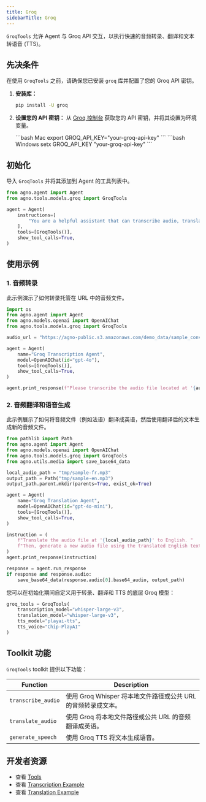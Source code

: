```yaml
---
title: Groq
sidebarTitle: Groq
---
```


`GroqTools` 允许 Agent 与 Groq API 交互，以执行快速的音频转录、翻译和文本转语音 (TTS)。

## 先决条件

在使用 `GroqTools` 之前，请确保您已安装 `groq` 库并配置了您的 Groq API 密钥。

1.  **安装库：**
    ```bash
    pip install -U groq
    ```

2.  **设置您的 API 密钥：** 从 [Groq 控制台](https://console.groq.com/keys) 获取您的 API 密钥，并将其设置为环境变量。

    <CodeGroup>
    ```bash Mac
    export GROQ_API_KEY="your-groq-api-key"
    ```
    ```bash Windows
    setx GROQ_API_KEY "your-groq-api-key"
    ```
    </CodeGroup>

## 初始化

导入 `GroqTools` 并将其添加到 Agent 的工具列表中。

```python
from agno.agent import Agent
from agno.tools.models.groq import GroqTools

agent = Agent(
    instructions=[
        "You are a helpful assistant that can transcribe audio, translate text and generate speech."
    ],
    tools=[GroqTools()],
    show_tool_calls=True,
)
```

## 使用示例

### 1. 音频转录

此示例演示了如何转录托管在 URL 中的音频文件。

```python transcription_agent.py
import os
from agno.agent import Agent
from agno.models.openai import OpenAIChat
from agno.tools.models.groq import GroqTools

audio_url = "https://agno-public.s3.amazonaws.com/demo_data/sample_conversation.wav"

agent = Agent(
    name="Groq Transcription Agent",
    model=OpenAIChat(id="gpt-4o"),
    tools=[GroqTools()],
    show_tool_calls=True,
)

agent.print_response(f"Please transcribe the audio file located at '{audio_url}'")
```

### 2. 音频翻译和语音生成

此示例展示了如何将音频文件（例如法语）翻译成英语，然后使用翻译后的文本生成新的音频文件。

```python translation_agent.py
from pathlib import Path
from agno.agent import Agent
from agno.models.openai import OpenAIChat
from agno.tools.models.groq import GroqTools
from agno.utils.media import save_base64_data

local_audio_path = "tmp/sample-fr.mp3"
output_path = Path("tmp/sample-en.mp3")
output_path.parent.mkdir(parents=True, exist_ok=True)

agent = Agent(
    name="Groq Translation Agent",
    model=OpenAIChat(id="gpt-4o-mini"),
    tools=[GroqTools()],
    show_tool_calls=True,
)

instruction = (
    f"Translate the audio file at '{local_audio_path}' to English. "
    f"Then, generate a new audio file using the translated English text."
)
agent.print_response(instruction)

response = agent.run_response
if response and response.audio:
    save_base64_data(response.audio[0].base64_audio, output_path)
```

您可以在初始化期间自定义用于转录、翻译和 TTS 的底层 Groq 模型：

```python
groq_tools = GroqTools(
    transcription_model="whisper-large-v3",
    translation_model="whisper-large-v3",
    tts_model="playai-tts",
    tts_voice="Chip-PlayAI"
)
```

## Toolkit 功能

`GroqTools` toolkit 提供以下功能：

| Function           | Description                                                                   |
| ------------------ | ----------------------------------------------------------------------------- |
| `transcribe_audio` | 使用 Groq Whisper 将本地文件路径或公共 URL 的音频转录成文本。  |
| `translate_audio`  | 使用 Groq 将本地文件路径或公共 URL 的音频翻译成英语。 |
| `generate_speech`  | 使用 Groq TTS 将文本生成语音。 |

## 开发者资源

- 查看 [Tools](https://github.com/agno-agi/agno/blob/main/libs/agno/agno/tools/models/groq.py)
- 查看 [Transcription Example](https://github.com/agno-agi/agno/blob/main/cookbook/models/groq/transcription_agent.py)
- 查看 [Translation Example](https://github.com/agno-agi/agno/blob/main/cookbook/models/groq/translation_agent.py)